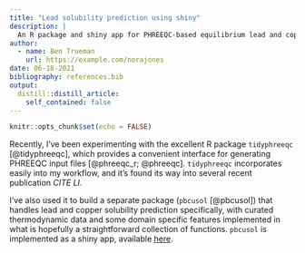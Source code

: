 ```yaml
---
title: "Lead solubility prediction using shiny"
description: |
  An R package and shiny app for PHREEQC-based equilibrium lead and copper solubility prediction.
author:
  - name: Ben Trueman
    url: https://example.com/norajones
date: 06-18-2021
bibliography: references.bib
output:
  distill::distill_article:
    self_contained: false
---
```



```r
knitr::opts_chunk$set(echo = FALSE)
```

Recently, I've been experimenting with the excellent R package `tidyphreeqc` [@tidyphreeqc], which provides a convenient interface for generating PHREEQC input files [@phreeqc_r; @phreeqc]. `tidyphreeqc` incorporates easily into my workflow, and it's found its way into several recent publication *CITE LI*.

I've also used it to build a separate package (`pbcusol` [@pbcusol]) that handles lead and copper solubility prediction specifically, with curated thermodynamic data and some domain specific features implemented in what is hopefully a straightforward collection of functions. `pbcusol` is implemented as a shiny app, available [here](https://bentrueman.shinyapps.io/shinypbcusol/).

